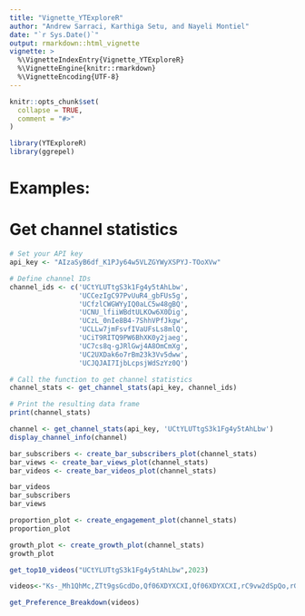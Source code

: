 ```yaml
---
title: "Vignette_YTExploreR"
author: "Andrew Sarraci, Karthiga Setu, and Nayeli Montiel"
date: "`r Sys.Date()`"
output: rmarkdown::html_vignette
vignette: >
  %\VignetteIndexEntry{Vignette_YTExploreR}
  %\VignetteEngine{knitr::rmarkdown}
  %\VignetteEncoding{UTF-8}
---
```


```r
knitr::opts_chunk$set(
  collapse = TRUE,
  comment = "#>"
)
```

```r
library(YTExploreR)
library(ggrepel)
```

# Examples:  

# Get channel statistics
```r
# Set your API key
api_key <- "AIzaSyB6df_K1PJy64w5VLZGYWyXSPYJ-TOoXVw"

# Define channel IDs
channel_ids <- c('UCtYLUTtgS3k1Fg4y5tAhLbw',
                 'UCCezIgC97PvUuR4_gbFUs5g',
                 'UCfzlCWGWYyIQ0aLC5w48gBQ',
                 'UCNU_lfiiWBdtULKOw6X0Dig',
                 'UCzL_0nIe8B4-7ShhVPfJkgw',
                 'UCLLw7jmFsvfIVaUFsLs8mlQ',
                 'UCiT9RITQ9PW6BhXK0y2jaeg',
                 'UC7cs8q-gJRlGwj4A8OmCmXg',
                 'UC2UXDak6o7rBm23k3Vv5dww',
                 'UCJQJAI7IjbLcpsjWdSzYz0Q')

# Call the function to get channel statistics
channel_stats <- get_channel_stats(api_key, channel_ids)

# Print the resulting data frame
print(channel_stats)
```
```r
channel <- get_channel_stats(api_key, 'UCtYLUTtgS3k1Fg4y5tAhLbw')
display_channel_info(channel)
```

```r
bar_subscribers <- create_bar_subscribers_plot(channel_stats)
bar_views <- create_bar_views_plot(channel_stats)
bar_videos <- create_bar_videos_plot(channel_stats)

bar_videos
bar_subscribers
bar_views
```

```r
proportion_plot <- create_engagement_plot(channel_stats)
proportion_plot
```

```r
growth_plot <- create_growth_plot(channel_stats)
growth_plot
```
```r
get_top10_videos("UCtYLUTtgS3k1Fg4y5tAhLbw",2023)
```
```r
videos<-"Ks-_Mh1QhMc,ZTt9gsGcdDo,Qf06XDYXCXI,Qf06XDYXCXI,rC9vw2dSpQo,rC9vw2dSpQo,Ka04Dj7DxGk,bQ5BoolX9Ag,bQ5BoolX9Ag,L8HKweZIOmg,PSs6nxngL6k,zxQyTK8quyY,zxQyTK8quyY,8ZcccMzTz7Y,8ZcccMzTz7Y,YaQEUgIr4Mk,YaQEUgIr4Mk,PSs6nxngL6k,PSs6nxngL6k,02zO75hHpZQ,kDitis0QB9Y,YLADB0ZCWaE,R1dD6khKJh4"

get_Preference_Breakdown(videos)	
```

